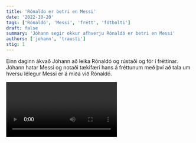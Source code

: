 ```yaml
---
title: 'Rónaldo er betri en Messi'
date: '2022-10-20'
tags: ['Rónaldó', 'Messi', 'frétt', 'fótbolti']
draft: false
summary: 'Jóhann segir okkur afhverju Rónaldó er betri en Messi'
authors: ['johann', 'trausti']
stig: 1
---
```



Einn daginn ákvað Jóhann að leika Rónaldó og rústaði og fór í fréttinar.
Jóhann hatar Messi og notaði tækifæri hans á fréttunum með því að tala um hversu lélegur Messi er á miða við Rónaldó.


<Video id="lHQpsxmVk98" />